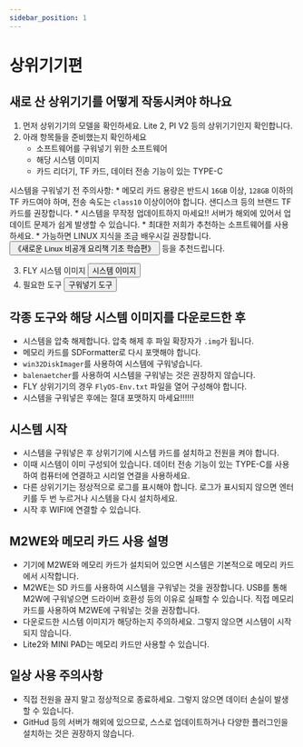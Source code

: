 ```yaml
---
sidebar_position: 1
---
```






# 상위기기편

## 새로 산 상위기기를 어떻게 작동시켜야 하나요

  1. 먼저 상위기기의 모델을 확인하세요. Lite 2, PI V2 등의 상위기기인지 확인합니다.
  2. 아래 항목들을 준비했는지 확인하세요
        * 소프트웨어를 구워넣기 위한 소프트웨어
        * 해당 시스템 이미지
        * 카드 리더기, TF 카드, 데이터 전송 기능이 있는 TYPE-C

  시스템을 구워넣기 전 주의사항:
        * 메모리 카드 용량은 반드시 `16GB` 이상, `128GB` 이하의 TF 카드여야 하며, 전송 속도는 `class10` 이상이어야 합니다. 샌디스크 등의 브랜드 TF 카드를 권장합니다.
        * 시스템을 무작정 업데이트하지 마세요!! 서버가 해외에 있어서 업데이트 문제가 쉽게 발생할 수 있습니다.
        * 최대한 저희가 추천하는 소프트웨어를 사용하세요.
        * 가능하면 LINUX 지식을 조금 배우시길 권장합니다. <Button variant="contained" disableElevation href="https://item.jd.com/12443890.html">《새로운 Linux 비공개 요리책 기초 학습편》</Button> 등을 추천드립니다.

  3. FLY 시스템 이미지 <Button variant="contained" disableElevation href="/docs/category/시스템이미지">시스템 이미지</Button>
  4. 필요한 도구 <Button variant="contained" disableElevation href="/docs/ResDownload/auxiliary_software/">구워넣기 도구</Button>

## 각종 도구와 해당 시스템 이미지를 다운로드한 후

  * 시스템을 압축 해제합니다. 압축 해제 후 파일 확장자가 `.img`가 됩니다.
  * 메모리 카드를 SDFormatter로 다시 포맷해야 합니다.
  * `win32DiskImager`를 사용하여 시스템에 구워넣습니다.
  * `balenaetcher`를 사용하여 시스템을 구워넣는 것은 권장하지 않습니다.
  * FLY 상위기기의 경우 `FlyOS-Env.txt` 파일을 열어 구성해야 합니다.
  * 시스템을 구워넣은 후에는 절대 포맷하지 마세요!!!!!!

## 시스템 시작

  * 시스템을 구워넣은 후 상위기기에 시스템 카드를 설치하고 전원을 켜야 합니다.
  * 이때 시스템이 이미 구성되어 있습니다. 데이터 전송 기능이 있는 TYPE-C를 사용하여 컴퓨터에 연결하고 시리얼 연결을 사용하세요.
  * 다른 상위기기는 정상적으로 로그를 표시해야 합니다. 로그가 표시되지 않으면 엔터 키를 두 번 누르거나 시스템을 다시 설치하세요.
  * 시작 후 WIFI에 연결할 수 있습니다.


## M2WE와 메모리 카드 사용 설명

  * 기기에 M2WE와 메모리 카드가 설치되어 있으면 시스템은 기본적으로 메모리 카드에서 시작합니다.
  * M2WE는 SD 카드를 사용하여 시스템을 구워넣는 것을 권장합니다. USB를 통해 M2W에 구워넣으면 드라이버 호환성 등의 이유로 실패할 수 있습니다. 직접 메모리 카드를 사용하여 M2WE에 구워넣는 것을 권장합니다.
  * 다운로드한 시스템 이미지가 해당하는지 주의하세요. 그렇지 않으면 시스템이 시작되지 않습니다.
  * Lite2와 MINI PAD는 메모리 카드만 사용할 수 있습니다.


## 일상 사용 주의사항

  * 직접 전원을 끊지 말고 정상적으로 종료하세요. 그렇지 않으면 데이터 손실이 발생할 수 있습니다.
  * GitHud 등의 서버가 해외에 있으므로, 스스로 업데이트하거나 다양한 플러그인을 설치하는 것은 권장하지 않습니다.

